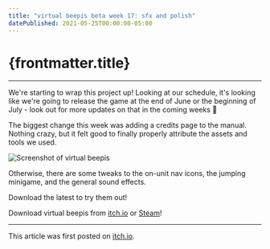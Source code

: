 ```yaml
---
title: "virtual beepis beta week 17: sfx and polish"
datePublished: 2021-05-25T00:00:00-05:00
---
```




# {frontmatter.title}

<ArticleHeader
  datePublished={frontmatter.datePublished}
  dateUpdated={frontmatter.dateUpdated}
/>

---

We're starting to wrap this project up! Looking at our schedule, it's looking like we're going to release the game at the end of June or the beginning of July - look out for more updates on that in the coming weeks 🙏

The biggest change this week was adding a credits page to the manual. Nothing crazy, but it felt good to finally properly attribute the assets and tools we used.

![Screenshot of virtual beepis](/img/virtual-beepis-week-17_1.png)

Otherwise, there are some tweaks to the on-unit nav icons, the jumping minigame, and the general sound effects.

Download the latest to try them out!

Download virtual beepis from [itch.io](https://benjawmino.itch.io/virtual-beepis) or [Steam](https://store.steampowered.com/app/1651860/virtual_beepis/)!

---

This article was first posted on [itch.io](https://benjawmino.itch.io/virtual-beepis/devlog/257181/beta-week-17-sfx-and-polish).
